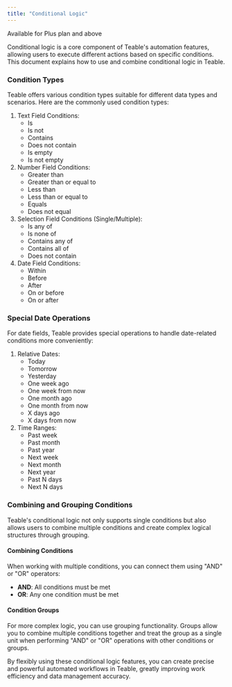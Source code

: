 ```yaml
---
title: "Conditional Logic"
---
```

<Tip>Available for Plus plan and above</Tip>

Conditional logic is a core component of Teable's automation features, allowing users to execute different actions based on specific conditions. This document explains how to use and combine conditional logic in Teable.

### Condition Types

Teable offers various condition types suitable for different data types and scenarios. Here are the commonly used condition types:

1. Text Field Conditions:
   * Is
   * Is not
   * Contains
   * Does not contain
   * Is empty
   * Is not empty
2. Number Field Conditions:
   * Greater than
   * Greater than or equal to
   * Less than
   * Less than or equal to
   * Equals
   * Does not equal
3. Selection Field Conditions (Single/Multiple):
   * Is any of
   * Is none of
   * Contains any of
   * Contains all of
   * Does not contain
4. Date Field Conditions:
   * Within
   * Before
   * After
   * On or before
   * On or after

### Special Date Operations

For date fields, Teable provides special operations to handle date-related conditions more conveniently:

1. Relative Dates:
   * Today
   * Tomorrow
   * Yesterday
   * One week ago
   * One week from now
   * One month ago
   * One month from now
   * X days ago
   * X days from now
2. Time Ranges:
   * Past week
   * Past month
   * Past year
   * Next week
   * Next month
   * Next year
   * Past N days
   * Next N days

### Combining and Grouping Conditions

Teable's conditional logic not only supports single conditions but also allows users to combine multiple conditions and create complex logical structures through grouping.

#### Combining Conditions

When working with multiple conditions, you can connect them using "AND" or "OR" operators:

* **AND**: All conditions must be met
* **OR**: Any one condition must be met

#### Condition Groups

For more complex logic, you can use grouping functionality. Groups allow you to combine multiple conditions together and treat the group as a single unit when performing "AND" or "OR" operations with other conditions or groups.

By flexibly using these conditional logic features, you can create precise and powerful automated workflows in Teable, greatly improving work efficiency and data management accuracy.

